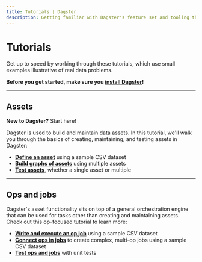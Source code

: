 ```yaml
---
title: Tutorials | Dagster
description: Getting familiar with Dagster's feature set and tooling through hands-on tutorials.
---
```


# Tutorials

Get up to speed by working through these tutorials, which use small examples illustrative of real data problems.

**Before you get started, make sure you [install Dagster](/tutorial/setup)!**

---

## Assets

<Note>
  <strong>New to Dagster?</strong> Start here!
</Note>

Dagster is used to build and maintain data assets. In this tutorial, we'll walk you through the basics of creating, maintaining, and testing assets in Dagster:

- [**Define an asset**](/tutorial/assets/defining-an-asset) using a sample CSV dataset
- [**Build graphs of assets**](/tutorial/assets/asset-graph) using multiple assets
- [**Test assets**](/tutorial/assets/testing-assets), whether a single asset or multiple

---

## Ops and jobs

Dagster's asset functionality sits on top of a general orchestration engine that can be used for tasks other than creating and maintaining assets. Check out this op-focused tutorial to learn more:

- [**Write and execute an op job**](/tutorial/ops-jobs/single-op-job) using a sample CSV dataset
- [**Connect ops in jobs**](/tutorial/ops-jobs/connecting-ops) to create complex, multi-op jobs using a sample CSV dataset
- [**Test ops and jobs**](/tutorial/ops-jobs/testable) with unit tests
